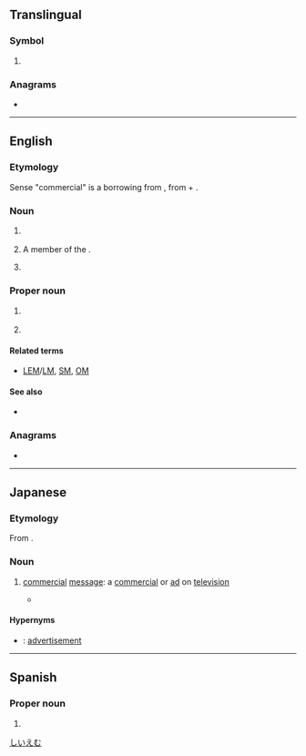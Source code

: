 {{also|cm|Cm|cM|.cm|c.m.}}
==Translingual==

===Symbol===
{{mul-symbol}}

# {{ISO 3166|1|2|Cameroon}}

===Anagrams===
* {{l|mul|MC}}

----

==English==
{{wikipedia}}

===Etymology===
Sense "commercial" is a borrowing from {{bor|en|ja|CM||promotional video}}, from {{der|en|en|commercial}} + {{m|en|message}}.

===Noun===
{{en-noun}}

# {{lb|en|India}} {{initialism of|en|chief minister}}
#: {{cot|en|PM|t=prime minister}}
# A member of the {{w|Order of Canada}}.
# {{lb|en|Japan}} {{initialism of|en|commercial message}}

===Proper noun===
{{en-proper noun|-}}

# {{lb|en|US|space science}} {{initialism of|en|{{w|Command Module}}}}
# {{initialism of|en|{{w|College of Medicine}}}}

====Related terms====
* {{sense|Command Module}} [[LEM]]/[[LM]], [[SM]], [[OM]]

====See also====
* {{sense|Command Module}} {{pedia|Command Module}}

===Anagrams===
* {{anagrams|en|a=cm|M/C|MC|Mc|Mc-|mc}}

----

==Japanese==

===Etymology===
From {{m|ja|コマーシャルメッセージ|lit=commercial message|tr=komāsharu messēji}}.

===Noun===
{{ja-noun|シー%エム}}

# [[commercial]] [[message]]: a [[commercial]] or [[ad]] on [[television]]
#*{{quote-book|ja||
|{{w2|ja|課長島耕作|ヤング島耕作　主任編}}|
|72–73
|last=Hirokane
|first=Kenshi
|authorlink=Kenshi Hirokane
|chapter=Step 5: Five O'Clock World 1
|trans-title=Young {{w|Kosaku Shima|Shima Kōsaku}}: Manager Arc
|genre=fiction
|location=Tōkyō
|publisher=Kōdansha
|date=Apr 23 2007
|volume=1
|isbn=978-4-06-352182-5}}
#*:{{ja-usex|[[僕]][[は]][[この]][[ポスター]]は[[好き]][[です]][[ね]]　好き[[だ]][[けど]]……[[何の]]'''Ｃ%Ｍ'''[[か]][[分かる|わから]][[ない]][[ん]][[じゃない]]ですか？|^ぼく は この ポスター は すき です ね　^すき だ けど…… ^なん の '''シー%エム''' か わからない ん じゃ ない です か？|I like this poster… But we still don’t know what the '''commercial'''’s gonna be like, no?}}
#*:{{ja-usex|[[実は]]　[[そこ]][[が]][[ポイント]][[な]]んです　[[商%品]]%[[訴%求]][[を]][[あえて]][[隠す|隠し]][[て]]初%芝%[[AV|Ａ%Ｖ]]%[[機%器]][[の]][[イメージ]][[だけ]]を[[出す|出し]][[たい]]んです|^じつ は　そこ が ポイント な ん です　^しょう%ひん% そ%きゅう を あえて かくして ^はつ%しば %エー%ブイ% き%き の イメージ だけ を だしたい ん です|That’s the point, actually. We want to keep the product’s appeal secret and just put out an image of Hatsushiba AV equipment.}}
#*:{{ja-usex|^[[なるほど]]|I see}}

====Hypernyms====
* {{ja-r|広%告|こう%こく}}: [[advertisement]]

[[Category:ja:Advertising|しいえむ]]

----

==Spanish==

===Proper noun===
{{head|es|proper noun|g=?}}

# {{abbreviation of|es|Campeche}}